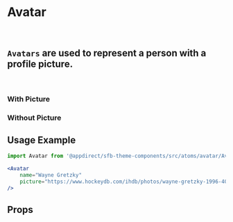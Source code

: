 
<Meta of={AvatarStories} />

# Avatar

<br />

## `Avatars` are used to represent a person with a profile picture.

<br />

### With Picture

<Canvas>
  <Story of={AvatarStories.WithPicture} />
</Canvas>

### Without Picture

<Canvas>
  <Story of={AvatarStories.WithoutPicture} />
</Canvas>

## Usage Example

```jsx
import Avatar from '@appdirect/sfb-theme-components/src/atoms/avatar/Avatar';

<Avatar
    name="Wayne Gretzky"
    picture="https://www.hockeydb.com/ihdb/photos/wayne-gretzky-1996-40.jpg"
/>

```

## Props

<ArgsTable of={Avatar} />
